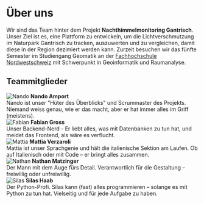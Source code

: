 
# Über uns

Wir sind das Team hinter dem Projekt **Nachthimmelmonitoring Gantrisch**. Unser Ziel ist es, eine Plattform zu entwickeln, um die Lichtverschmutzung im Naturpark Gantrisch zu tracken, auszuwerten und zu vergleichen, damit diese in der Region dezimiert werden kann.
Zurzeit besuchen wir das fünfte Semester im Studiengang Geomatik an der <a href="https://www.fhnw.ch/de" target="_blank">Fachhochschule Nordwestschweiz</a> mit Schwerpunkt in Geoinformatik und Raumanalyse.

## Teammitglieder

<div style={{ display: 'flex', alignItems: 'center', marginBottom: '20px' }}>
    <Image
        src="/portraits/nando.jpg"
        alt="Nando"
        width={100}
        height={100}
        style={{ borderRadius: '5%', marginRight: '10px' }}
    />
    <strong>Nando Amport</strong><br />
    Nando ist unser "Hüter des Überblicks" und Scrummaster des Projekts. Niemand weiss genau, wie er das macht, aber er hat immer alles im Griff (meistens).
</div>

<div style={{ marginBottom: '20px' }}></div>

<div style={{ display: 'flex', alignItems: 'center', marginBottom: '20px' }}>
    <Image
        src="/portraits/fabian.jpg"
        alt="Fabian"
        width={100}
        height={100}
        style={{ borderRadius: '5%', marginRight: '10px' }}
    />
    <strong>Fabian Gross</strong><br />
    Unser Backend-Nerd - Er liebt alles, was mit Datenbanken zu tun hat, und meidet das Frontend, als wäre es verflucht.
</div>

<div style={{ display: 'flex', alignItems: 'center', marginBottom: '20px' }}>
    <Image
        src="/portraits/mattia.jpg"
        alt="Mattia"
        width={100}
        height={100}
        style={{ borderRadius: '5%', marginRight: '10px' }}
    />
    <strong>Mattia Verzaroli</strong><br />
    Mattia ist unser Sprachgenie und hält die italienische Sektion am Laufen. Ob auf Italienisch oder mit Code – er bringt alles zusammen.
</div>

<div style={{ display: 'flex', alignItems: 'center', marginBottom: '20px' }}>
    <Image
        src="/portraits/nathan.jpg"
        alt="Nathan"
        width={100}
        height={100}
        style={{ borderRadius: '5%', marginRight: '10px' }}
    />
    <strong>Nathan Matzinger</strong><br />
    Der Mann mit dem Auge fürs Detail. Verantwortlich für die Gestaltung – freiwillig oder unfreiwillig.
</div>

<div style={{ display: 'flex', alignItems: 'center', marginBottom: '20px' }}>
    <Image
        src="/portraits/silas.jpg"
        alt="Silas"
        width={100}
        height={100}
        style={{ borderRadius: '5%', marginRight: '10px' }}
    />
    <strong>Silas Haab</strong><br />
    Der Python-Profi. Silas kann (fast) alles programmieren – solange es mit Python zu tun hat. Vielseitig und für jede Aufgabe zu haben.
</div>